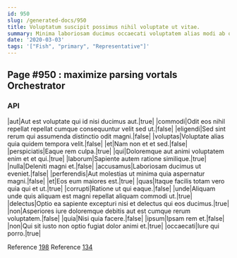 ```yaml
---
id: 950
slug: /generated-docs/950
title: Voluptatum suscipit possimus nihil voluptate ut vitae.
summary: Minima laboriosam ducimus occaecati voluptatem alias modi ab quos esse.
date: '2020-03-03'
tags: '["Fish", "primary", "Representative"]'
---
```


## Page #950 : maximize parsing vortals Orchestrator
### API

|aut|Aut est voluptate qui id nisi ducimus aut.|true|
|commodi|Odit eos nihil repellat repellat cumque consequuntur velit sed ut.|false|
|eligendi|Sed sint rerum qui assumenda distinctio odit magni.|false|
|voluptas|Voluptate alias quia quidem tempora velit.|false|
|et|Nam non et et sed.|false|
|perspiciatis|Eaque rem culpa.|true|
|qui|Doloremque aut animi voluptatem enim et et qui.|true|
|laborum|Sapiente autem ratione similique.|true|
|nulla|Deleniti magni et.|false|
|accusamus|Laboriosam ducimus ut eveniet.|false|
|perferendis|Aut molestias ut minima quia aspernatur magni.|false|
|et|Eos eum maiores est.|true|
|quas|Itaque facilis totam vero quia qui et ut.|true|
|corrupti|Ratione ut qui eaque.|false|
|unde|Aliquam unde quis aliquam est magni repellat aliquam commodi ut.|true|
|delectus|Optio ea sapiente excepturi nisi et delectus qui eos ducimus.|true|
|non|Asperiores iure doloremque debitis aut est cumque rerum voluptatem.|false|
|quia|Nisi quia facere.|false|
|ipsum|Ipsam rem et.|false|
|non|Qui sit iusto non optio fugiat dolor animi et.|true|
|occaecati|Iure qui porro.|true|

Reference [198](/generated-docs/198)
Reference [134](/generated-docs/134)




